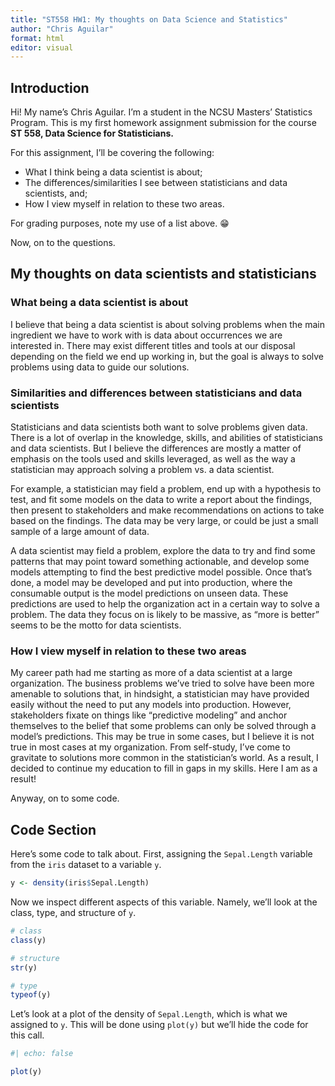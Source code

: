 ```yaml
---
title: "ST558 HW1: My thoughts on Data Science and Statistics"
author: "Chris Aguilar"
format: html
editor: visual
---
```


## Introduction

Hi! My name's Chris Aguilar. I'm a student in the NCSU Masters' Statistics Program. This is my first homework assignment submission for the course **ST 558, Data Science for Statisticians.**

For this assignment, I'll be covering the following:

-   What I think being a data scientist is about;
-   The differences/similarities I see between statisticians and data scientists, and;
-   How I view myself in relation to these two areas.

For grading purposes, note my use of a list above. 😁

Now, on to the questions.

## My thoughts on data scientists and statisticians

### What being a data scientist is about

I believe that being a data scientist is about solving problems when the main ingredient we have to work with is data about occurrences we are interested in. There may exist different titles and tools at our disposal depending on the field we end up working in, but the goal is always to solve problems using data to guide our solutions.

### Similarities and differences between statisticians and data scientists

Statisticians and data scientists both want to solve problems given data. There is a lot of overlap in the knowledge, skills, and abilities of statisticians and data scientists. But I believe the differences are mostly a matter of emphasis on the tools used and skills leveraged, as well as the way a statistician may approach solving a problem vs. a data scientist.

For example, a statistician may field a problem, end up with a hypothesis to test, and fit some models on the data to write a report about the findings, then present to stakeholders and make recommendations on actions to take based on the findings. The data may be very large, or could be just a small sample of a large amount of data.

A data scientist may field a problem, explore the data to try and find some patterns that may point toward something actionable, and develop some models attempting to find the best predictive model possible. Once that's done, a model may be developed and put into production, where the consumable output is the model predictions on unseen data. These predictions are used to help the organization act in a certain way to solve a problem. The data they focus on is likely to be massive, as "more is better" seems to be the motto for data scientists.

### How I view myself in relation to these two areas

My career path had me starting as more of a data scientist at a large organization. The business problems we've tried to solve have been more amenable to solutions that, in hindsight, a statistician may have provided easily without the need to put any models into production. However, stakeholders fixate on things like "predictive modeling" and anchor themselves to the belief that some problems can only be solved through a model's predictions. This may be true in some cases, but I believe it is not true in most cases at my organization. From self-study, I've come to gravitate to solutions more common in the statistician's world. As a result, I decided to continue my education to fill in gaps in my skills. Here I am as a result!

Anyway, on to some code.

## Code Section

Here's some code to talk about. First, assigning the `Sepal.Length` variable from the `iris` dataset to a variable `y`.

```r
y <- density(iris$Sepal.Length)

```

Now we inspect different aspects of this variable. Namely, we'll look at the class, type, and structure of `y`.

```r

# class
class(y)

# structure
str(y)

# type
typeof(y)

```

Let's look at a plot of the density of `Sepal.Length`, which is what we assigned to `y`. This will be done using `plot(y)` but we'll hide the code for this call.

```r
#| echo: false

plot(y)
```
